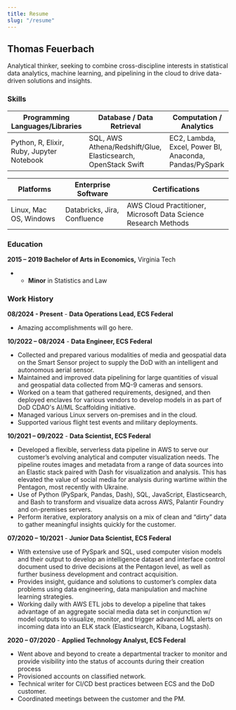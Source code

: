 ```yaml
---
title: Resume
slug: "/resume"
---
```


## Thomas Feuerbach

Analytical thinker, seeking to combine cross-discipline interests in statistical data analytics, machine learning, and pipelining in the cloud to drive data-driven solutions and insights.

### Skills

| Programming Languages/Libraries | Database / Data Retrieval               | Computation / Analytics   |
|----------------------------------|-----------------------------------------|---------------------------|
| Python, R, Elixir, Ruby, Jupyter Notebook | SQL, AWS Athena/Redshift/Glue, Elasticsearch, OpenStack Swift | EC2, Lambda, Excel, Power BI, Anaconda, Pandas/PySpark |

| Platforms                        | Enterprise Software                   | Certifications             |
|-----------------------------------|----------------------------------------|----------------------------|
| Linux, Mac OS, Windows            | Databricks, Jira, Confluence           | AWS Cloud Practitioner, Microsoft Data Science Research Methods |

### Education

**2015 – 2019	Bachelor of Arts in Economics,** Virginia Tech

- - **Minor** in Statistics and Law

### Work History

**08/2024 - Present**   -       **Data Operations Lead, ECS Federal**

- Amazing accomplishments will go here.


**10/2022 – 08/2024**	-	**Data Engineer, ECS Federal**

- Collected and prepared various modalities of media and geospatial data on the Smart Sensor project to supply the DoD with an intelligent and autonomous aerial sensor.
- Maintained and improved data pipelining for large quantities of visual and geospatial data collected from MQ-9 cameras and sensors.
- Worked on a team that gathered requirements, designed, and then deployed enclaves for various vendors to develop models in as part of DoD CDAO's AI/ML Scaffolding initiative.
- Managed various Linux servers on-premises and in the cloud.
- Supported various flight test events and military deployments. 


**10/2021 – 09/2022** 	-	**Data Scientist, ECS Federal**

- Developed a flexible, serverless data pipeline in AWS to serve our customer’s evolving analytical and computer visualization needs. The pipeline routes images and metadata from a range of data sources into an Elastic stack paired with Dash for visualization and analysis. This has elevated the value of social media for analysis during wartime within the Pentagon, most recently with Ukraine.
- Use of Python (PySpark, Pandas, Dash), SQL, JavaScript, Elasticsearch, and Bash to transform and visualize data across AWS, Palantir Foundry and on-premises servers. 
- Perform iterative, exploratory analysis on a mix of clean and “dirty” data to gather meaningful insights quickly for the customer.


**07/2020 – 10/2021**   -	**Junior Data Scientist, ECS Federal**

- With extensive use of PySpark and SQL, used computer vision models and their output to develop an intelligence dataset and interface control document used to drive decisions at the Pentagon level, as well as further business development and contract acquisition. 
- Provides insight, guidance and solutions to customer’s complex data problems using data engineering, data manipulation and machine learning strategies.
- Working daily with AWS ETL jobs to develop a pipeline that takes advantage of an aggregate social media data set in conjunction w/ model outputs to visualize, monitor, and trigger advanced ML alerts on incoming data into an ELK stack (Elasticsearch, Kibana, Logstash). 

**2020 – 07/2020**   -  **Applied Technology Analyst, ECS Federal**

- Went above and beyond to create a departmental tracker to monitor and provide visibility into the status of accounts during their creation process
- Provisioned accounts on classified network.
- Technical writer for CI/CD best practices between ECS and the DoD customer.
- Coordinated meetings between the customer and the PM.
